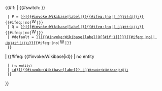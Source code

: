 <includeonly>{{#if: {{{1|}}}
| {{#switch: {{uc:{{padleft:|1|{{#if:1|{{{1}}}}}}}}}
  | P = [[d:Property:{{#if:1|{{{1}}}}}|{{#invoke:Wikibase|label|{{{1}}}}}{{#ifeq:{{{showid|}}}|no||<small> ({{#if:1|{{{1}}}}})</small>}}]]{{#ifeq:{{{showid|}}}|no|[[File:Wikidata-logo.svg|frameless|16px|text-top|link=]]|}}
  | Q = [[d:{{#if:1|{{{1}}}}}|{{#invoke:Wikibase|label|{{{1}}}}}{{#ifeq:{{{showid|}}}|no||<small> ({{#if:1|{{{1}}}}})</small>}}]]{{#ifeq:{{{showid|}}}|no|[[File:Wikidata-logo.svg|frameless|16px|text-top|link=]]|}}
  | #default = [[d:Q{{#if:1|{{{1}}}}}|{{#invoke:Wikibase|label|Q{{#if:1|{{{1}}}}}}}{{#ifeq:{{{showid|}}}|no||<small> (Q{{#if:1|{{{1}}}}})</small>}}]]{{#ifeq:{{{showid|}}}|no|[[File:Wikidata-logo.svg|frameless|16px|text-top|link=]]|}}
  }}
| {{#ifeq: {{#invoke:Wikibase|id}} | no entity
  | <small>(no entity)</small>
  | [[d:{{#invoke:Wikibase|id}}|{{#invoke:Wikibase|label}} <small>({{#invoke:Wikibase|id}})</small>]]
  }}
}}</includeonly><noinclude>
{{Documentation}}
</noinclude>